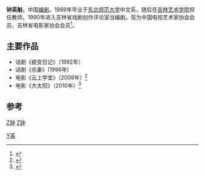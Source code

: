 '''钟英魁'''{{BD|1968年|}}，中国[[编剧|编剧]]。1989年毕业于[[东北师范大学|东北师范大学]]中文系，随后在[[吉林艺术学院|吉林艺术学院]]担任教师，1990年进入吉林省戏剧创作评论室当编剧。现为中国电视艺术家协会会员、吉林省电影家协会会员<ref>{{Cite web |url=http://movie.douban.com/celebrity/1324038/ |title=豆瓣网 - 钟英魁 |access-date=2014-02-26 |archive-date=2014-02-26 |archive-url=https://web.archive.org/web/20140226151129/http://movie.douban.com/celebrity/1324038/ |dead-url=no }}</ref>。

==主要作品==
*话剧《蜕变日记》（1992年）
*话剧《杀妻》(1996年)
*电影《云上学堂》（2009年）<ref>{{Cite web |url=http://ent.xinmin.cn/2011/12/16/12989021.html |title=电影《云上学堂》讴歌山村教师崇高精神 |access-date=2014-02-26 |archive-date=2014-03-02 |archive-url=https://web.archive.org/web/20140302154939/http://ent.xinmin.cn/2011/12/16/12989021.html |dead-url=no }}</ref>
*电影《大太阳》（2010年）<ref>{{Cite web |url=http://www.g-film.com/hqfilmshow.asp?id=3785 |title=世纪环球在线 -《大太阳》 |access-date=2014-02-26 |archive-date=2016-03-04 |archive-url=https://web.archive.org/web/20160304065301/http://www.g-film.com/hqfilmshow.asp?id=3785 |dead-url=no }}</ref>

==参考==
{{reflist}}

[[分类:中国编剧|Z钟]]
[[Category:鍾姓|Y英]]
[[分类:东北师范大学校友|Z钟]]